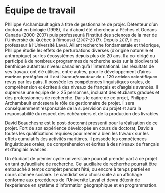 # Équipe de travail

Philippe Archambault agira à titre de gestionnaire de projet. Détenteur d’un doctorat en biologie (1998), il a d’abord été chercheur à Pêches et Océans Canada (2000-2007) puis professeur à l’Institut des sciences de la mer de l’Université du Québec à Rimouski (2007-2017). Depuis 2017, il est professeur à l’Université Laval. Alliant recherche fondamentale et théorique, Philippe étudie les effets de perturbations diverses (d’origine naturelle et anthropique) sur les écosystèmes depuis plus de 20 ans. Il a co-dirigé ou participé à de nombreux programmes de recherche axés sur la biodiversité benthique autant au niveau canadien qu’à l’international. Les résultats de ses travaux ont été utilisés, entre autres, pour le développement d’aires marines protégées et il est l’auteur/coauteur de > 120 articles scientifiques revus par les pairs. Il possède les compétences linguistiques orales, de compréhension et écrites à des niveaux de français et d’anglais avancés. Il supervise une équipe de > 25 personnes, incluant des étudiants gradués et des professionnels de recherche. Dans le cadre de ce projet, Philippe Archambault endossera le rôle de gestionnaire de projet. Il sera conséquemment responsable de la supervision du projet et aura la responsabilité du respect des échéanciers et de la production des livrables.

David Beauchesne est le post-doctorant pressenti pour la réalisation de ce projet. Fort de son expérience développée en cours de doctorat, David a toutes les qualifications requises pour mener à bien les travaux sur les effets cumulatifs des activités maritimes. Il possède les compétences linguistiques orales, de compréhension et écrites à des niveaux de français et d’anglais avancés.

Un étudiant de premier cycle universitaire pourrait prendre part à ce projet en tant qu’auxiliaire de recherche. Cet auxiliaire de recherche pourrait être embauché à temps complet pendant l’été, ou encore à temps partiel en cours d’année scolaire. Le candidat sera choisi suite à un affichage conforme aux procédures de l’Université Laval et devra détenir de l’expérience en système d’information géographique et en programmation.
